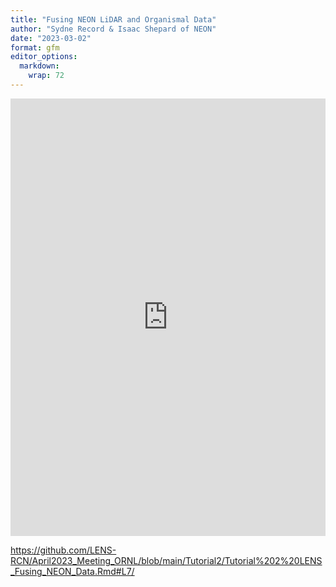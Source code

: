 ```yaml
---
title: "Fusing NEON LiDAR and Organismal Data"
author: "Sydne Record & Isaac Shepard of NEON"
date: "2023-03-02"
format: gfm
editor_options: 
  markdown: 
    wrap: 72
---
```


<iframe width="100%" 
height="700" 
src="https://github.com/LENS-RCN/April2023_Meeting_ORNL/blob/main/Tutorial2/Tutorial%202%20LENS_Fusing_NEON_Data.Rmd#L7/" 
style="border:none" 
title="Contributed by NEON">
</iframe>



<https://github.com/LENS-RCN/April2023_Meeting_ORNL/blob/main/Tutorial2/Tutorial%202%20LENS_Fusing_NEON_Data.Rmd#L7/>